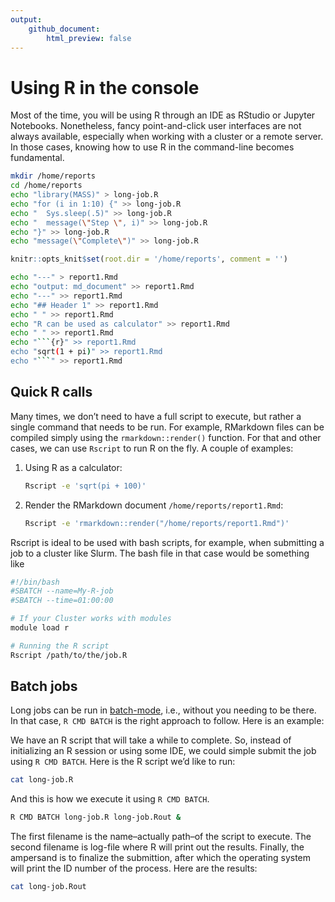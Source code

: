 ```yaml
---
output:
    github_document:
        html_preview: false
---
```


# Using R in the console

Most of the time, you will be using R through an IDE as RStudio or Jupyter
Notebooks. Nonetheless, fancy point-and-click user interfaces are not always
available, especially when working with a cluster or a remote server.
In those cases, knowing how to use R in the command-line becomes fundamental.

```bash
mkdir /home/reports
cd /home/reports
echo "library(MASS)" > long-job.R
echo "for (i in 1:10) {" >> long-job.R
echo "  Sys.sleep(.5)" >> long-job.R
echo "  message(\"Step \", i)" >> long-job.R
echo "}" >> long-job.R
echo "message(\"Complete\")" >> long-job.R
```

```r
knitr::opts_knit$set(root.dir = '/home/reports', comment = '')
```

```bash
echo "---" > report1.Rmd
echo "output: md_document" >> report1.Rmd
echo "---" >> report1.Rmd
echo "## Header 1" >> report1.Rmd
echo " " >> report1.Rmd
echo "R can be used as calculator" >> report1.Rmd
echo " " >> report1.Rmd
echo "```{r}" >> report1.Rmd
echo "sqrt(1 + pi)" >> report1.Rmd
echo "```" >> report1.Rmd
```


## Quick R calls

Many times, we don't need to have a full script to execute, but rather
a single command that needs to be run. For example, RMarkdown files can
be compiled simply using the `rmarkdown::render()` function. For that and
other cases, we can use `Rscript` to run R on the fly. A couple of
examples:

1. Using R as a calculator:

    ```bash
    Rscript -e 'sqrt(pi + 100)'
    ```

2. Render the RMarkdown document `/home/reports/report1.Rmd`:

    ```bash
    Rscript -e 'rmarkdown::render("/home/reports/report1.Rmd")'
    ```

Rscript is ideal to be used with bash scripts, for example, when submitting a job to a 
cluster like Slurm. The bash file in that case would be something like

```bash
#!/bin/bash
#SBATCH --name=My-R-job
#SBATCH --time=01:00:00

# If your Cluster works with modules
module load r

# Running the R script
Rscript /path/to/the/job.R
```

## Batch jobs

Long jobs can be run in [batch-mode](https://en.wikipedia.org/wiki/Batch_processing), i.e.,
without you needing to be there. In that case, `R CMD BATCH` is the right approach
to follow. Here is an example:

We have an R script that will take a while to complete. So, instead of
initializing an R session or using some IDE, we could simple submit the job
using `R CMD BATCH`. Here is the R script we'd like to run:

```bash
cat long-job.R
```

And this is how we execute it using `R CMD BATCH`. 

```bash
R CMD BATCH long-job.R long-job.Rout &
```

The first filename is the name--actually path--of the script to execute. The
second filename is log-file where R will print out the results. Finally, the
ampersand is to finalize the submittion, after which the operating system
will print the ID number of the process. Here are the results:

```bash
cat long-job.Rout
```

